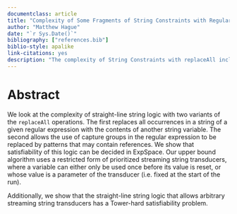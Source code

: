 ```yaml
--- 
documentclass: article
title: "Complexity of Some Fragments of String Constraints with Regular Expressions"
author: "Matthew Hague"
date: "`r Sys.Date()`"
bibliography: ["references.bib"]
biblio-style: apalike
link-citations: yes
description: "The complexity of String Constraints with replaceAll including references, and with general Prioritized Streaming String Transducers"
---
```


\newcommand\freplaceall{\mathtt{replaceAll}}

# Abstract {-}

We look at the complexity of straight-line string logic with two
variants of the $\freplaceall$ operations.  The first replaces all
occurrences in a string of a given regular expression with the contents
of another string variable.  The second allows the use of capture groups
in the regular expression to be replaced by patterns that may contain
references.  We show that satisfiability of this logic can be decided in
ExpSpace. Our upper bound algorithm uses a restricted form of
prioritized streaming string transducers, where a variable can either
only be used once before its value is reset, or whose value is a
parameter of the transducer (i.e. fixed at the start of the run).

Additionally, we show that the straight-line string logic that allows
arbitrary streaming string transducers has a Tower-hard
satisfiability problem.

<!-- macros -->

\newcommand\keyword[1]{\emph{#1}}

\newcommand\brac[1]{\left(#1\right)}
\newcommand\tup[1]{\brac{#1}}
\newcommand\ap[2]{{#1}\mathord{\brac{#2}}}
\newcommand\sequence[1]{\overline{#1}}
\newcommand\set[1]{\left\{#1\right\}}
\newcommand\defeq{\triangleq}
\newcommand\synalt{\ |\ }
\newcommand\idxi{i}
\newcommand\idxj{j}
\newcommand\idxk{k}
\newcommand\posnats{\mathbb{N}^+}
\newcommand\numof{n}

\newcommand\alphabet{\Sigma}
\newcommand\witheps[1]{{#1}^\epsilon}
\newcommand\word{w}

\newcommand\pnfa{A^p}
\newcommand\fa{A}
\newcommand\fastates{Q}
\newcommand\fatran{\delta}
\newcommand\fapriority{\tau}
\newcommand\fas{q}
\newcommand\fafinals{F}
\newcommand\fastateseq{\vec{\fas}}

\newcommand\psst{T}
\newcommand\tstates{Q}
\newcommand\tvars{\chi}
\newcommand\tvar{X}
\newcommand\ttrans{\delta}
\newcommand\ttran{t}
\newcommand\tpriority{\tau}
\newcommand\ts{q}
\newcommand\tfinals{F}
\newcommand\tstateseq{\vec{\ts}}
\newcommand\tassign{E}
\newcommand\vnull{\mathtt{null}}

\newcommand\scon{\phi}
\newcommand\svar{x}
\newcommand\varsvar{y}
\newcommand\cha{a}
\newcommand\chb{b}

\newcommand\tiles{\Theta}
\newcommand\hrel{H}
\newcommand\vrel{V}
\newcommand\inittile{\tile^0}
\newcommand\fintile{f}
\newcommand\tile{t}
\newcommand\vartile{d}
\newcommand\linlen{\numof}
\newcommand\tileheight{h}
\newcommand\expheight{m}
\newcommand\spacer{\#}
\newcommand\isnum[2]{R^{#2}_{#1}}
\newcommand\lmark{\langle}
\newcommand\rmark{\rangle}
\newcommand\sftrue{\top}
\newcommand\sffalse{\bot}
\newcommand\sfvalue{v}

\newcommand\tilesnum[1]{\tiles_{#1}}
\newcommand\hrelnum[1]{\hrel_{#1}}
\newcommand\vrelnum[1]{\vrel_{#1}}
\newcommand\inittilenum[1]{\inittile_{#1}}
\newcommand\fintilenum[1]{\fintile_{#1}}
\newcommand\nmax[1]{N_{#1}}
\newcommand\tenc[2]{[#2]_{#1}}

\newcommand\fullrow[1]{
    \tenc{\expheight}{1} \tile^{#1}_1
        \ldots
        \tenc{\expheight}{\nmax{\expheight}}
            \tile^{#1}_{\nmax{\expheight}}
}

\newcommand\concat{\cdot}
\newcommand\extract[2]{\mathtt{extract}_{#1, #2}}
\newcommand\pat{e}
\newcommand\rep{r}
\newcommand\replace[2]{\mathtt{replace}_{#1, #2}}
\newcommand\replaceall[2]{\freplaceall_{#1, #2}}
\newcommand\slassert[1]{\mathtt{assert}\ {#1}}

\newcommand\regex{\rho}
\newcommand\reopt[1]{{#1}?}
\newcommand\reor{+}
\newcommand\reconcat{\concat}
\newcommand\restar[1]{#1^\ast}
\newcommand\replus[1]{#1^+}
\newcommand\restarng[1]{#1^{\ast?}}
\newcommand\replusng[1]{#1^{+?}}
\newcommand\recapture[1]{\left[#1\right]}
\newcommand\reref[1]{\$#1}

\newcommand\tvarout{O}

\newcommand\patpfa[1]{\pnfa_{#1}}
\newcommand\subpfa[2]{\ap{{\sf Sub}_{#1}}{#2}}
\newcommand\final{f}
